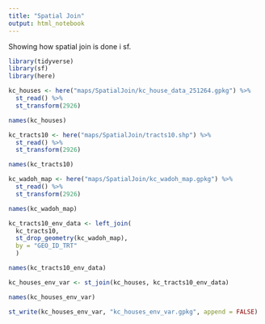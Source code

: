 ```yaml
---
title: "Spatial Join"
output: html_notebook
---
```


Showing how spatial join is done i sf.

```r
library(tidyverse)
library(sf)
library(here)
```

```r
kc_houses <- here("maps/SpatialJoin/kc_house_data_251264.gpkg") %>% 
  st_read() %>% 
  st_transform(2926)
```

```r
names(kc_houses)
```

```r
kc_tracts10 <- here("maps/SpatialJoin/tracts10.shp") %>% 
  st_read() %>% 
  st_transform(2926)
```

```r
names(kc_tracts10)
```

```r
kc_wadoh_map <- here("maps/SpatialJoin/kc_wadoh_map.gpkg") %>% 
  st_read() %>% 
  st_transform(2926)
```

```r
names(kc_wadoh_map)
```

```r
kc_tracts10_env_data <- left_join(
  kc_tracts10,
  st_drop_geometry(kc_wadoh_map),
  by = "GEO_ID_TRT"
  )
```

```r
names(kc_tracts10_env_data)
```

```r
kc_houses_env_var <- st_join(kc_houses, kc_tracts10_env_data)
```

```r
names(kc_houses_env_var)
```

```r
st_write(kc_houses_env_var, "kc_houses_env_var.gpkg", append = FALSE)
```
